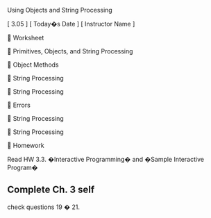 Using Objects and String 
Processing


[ 3.05 ] [ Today�s Date ] [ Instructor Name ]



Worksheet



Primitives, Objects, and String Processing



Object Methods



String Processing



String Processing



Errors



String Processing



String Processing



Homework


Read HW 3.3. �Interactive Programming� and �Sample Interactive Program�


Complete Ch. 3 self
-
check questions 19 
�
21.



